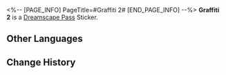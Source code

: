 <%-- [PAGE_INFO]
PageTitle=#Graffiti 2#
[END_PAGE_INFO] --%>
{{Stub|Location information}}
{{Item Infobox
|id          = 223801
|image       = Dreamscape Pass Sticker Graffiti 2.png
|type        = Dreamscape Pass Sticker
|type2       = The Last Tycoon Stickers
|invCategory = 
|rarity      = 4
|effect      = 
|description = Digital stickers that can be used to decorate the pages of the Dreamtour Handbook. They come in many different styles.
|source1     = [[Unlocked by Default]]
}}
{{Description|Live in lies until the high-rise crumbles.}}
'''Graffiti 2''' is a [[Dreamscape Pass]] Sticker.

==Other Languages==
{{Other Languages
|en   = Graffiti 2
|zhs  = 涂鸦•二
|zht  = 塗鴉•二
|ja   = ラクガキ・2
|ko   = 그래피티•2
|es   = Grafiti 2
|fr   = Graffiti 2
|ru   = Граффити II
|th   = กราฟฟิตี้ 2
|vi   = Graffiti 2
|de   = Graffiti 2
|id   = Grafiti 2
|pt   = Grafite 2
}}

==Change History==
{{Change History|2.2}}